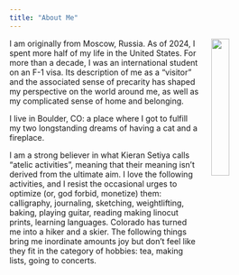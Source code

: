 ```yaml
---
title: "About Me"
---
```

<img src="/assets/images/upstate.jpg" width="25%" hspace="20" align="right">

I am originally from Moscow, Russia. As of 2024, I spent more half of my life in the United States. For more than a decade, I was an international student on an F-1 visa. Its description of me as a "visitor" and the associated sense of precarity has shaped my perspective on the world around me, as well as my complicated sense of home and belonging.  

I live in Boulder, CO: a place where I got to fulfill my two longstanding dreams of having a cat and a fireplace. 

I am a strong believer in what Kieran Setiya calls "atelic activities", meaning that their meaning isn't derived from the ultimate aim. I love the following activities, and I resist the occasional urges to optimize (or, god forbid, monetize) them: calligraphy, journaling, sketching, weightlifting, baking, playing guitar, reading making linocut prints, learning languages. Colorado has turned me into a hiker and a skier. The following things bring me inordinate amounts joy but don't feel like they fit in the category of hobbies: tea, making lists, going to concerts.